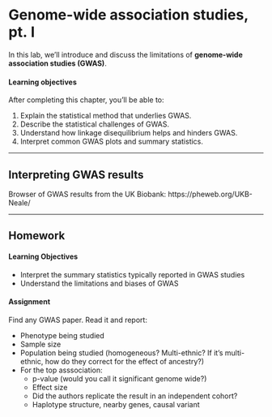# Genome-wide association studies, pt. I

In this lab, we'll introduce and discuss the limitations of **genome-wide association studies (GWAS)**.

#### Learning objectives

After completing this chapter, you'll be able to:

1. Explain the statistical method that underlies GWAS.
2. Describe the statistical challenges of GWAS.
3. Understand how linkage disequilibrium helps and hinders GWAS.
4. Interpret common GWAS plots and summary statistics.


***


## Interpreting GWAS results

Browser of GWAS results from the UK Biobank: https://pheweb.org/UKB-Neale/


***


## Homework

#### Learning Objectives

* Interpret the summary statistics typically reported in GWAS studies
* Understand the limitations and biases of GWAS

#### Assignment

Find any GWAS paper. Read it and report:

* Phenotype being studied
* Sample size
* Population being studied (homogeneous? Multi-ethnic? If it's multi-ethnic, how do they correct for the effect of ancestry?)
* For the top asssociation:
  * p-value (would you call it significant genome wide?)
  * Effect size
  * Did the authors replicate the result in an independent cohort?
  * Haplotype structure, nearby genes, causal variant